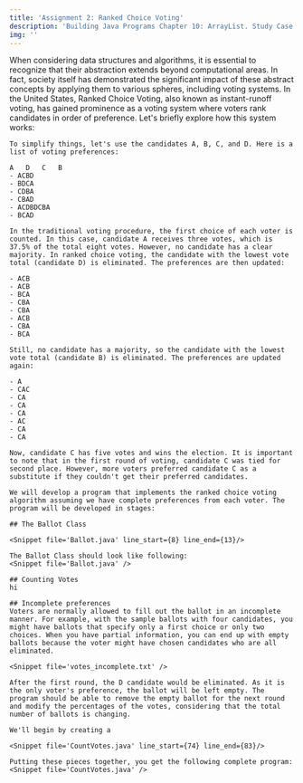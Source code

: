 ```yaml
---
title: 'Assignment 2: Ranked Choice Voting'
description: 'Building Java Programs Chapter 10: ArrayList. Study Case.'
img: ''
---
```



<WeekLayout h1_title='Chapter 10 Study Case: Ranked Choice Voting' main_id='#logic-parser' n_week={2}>
    When considering data structures and algorithms, it is essential to recognize that their abstraction extends beyond computational areas. In fact, society itself has demonstrated the significant impact of these abstract concepts by applying them to various spheres, including voting systems. In the United States, Ranked Choice Voting, also known as instant-runoff voting, has gained prominence as a voting system where voters rank candidates in order of preference. Let's briefly explore how this system works:
    
    To simplify things, let's use the candidates A, B, C, and D. Here is a list of voting preferences:

    A   D   C   B
    - ACBD
    - BDCA
    - CDBA
    - CBAD
    - ACDBDCBA
    - BCAD 

    In the traditional voting procedure, the first choice of each voter is counted. In this case, candidate A receives three votes, which is 37.5% of the total eight votes. However, no candidate has a clear majority. In ranked choice voting, the candidate with the lowest vote total (candidate D) is eliminated. The preferences are then updated:

    - ACB
    - ACB
    - BCA
    - CBA
    - CBA
    - ACB
    - CBA
    - BCA

    Still, no candidate has a majority, so the candidate with the lowest vote total (candidate B) is eliminated. The preferences are updated again:

    - A
    - CAC
    - CA
    - CA
    - CA
    - AC
    - CA
    - CA

    Now, candidate C has five votes and wins the election. It is important to note that in the first round of voting, candidate C was tied for second place. However, more voters preferred candidate C as a substitute if they couldn't get their preferred candidates.

    We will develop a program that implements the ranked choice voting algorithm assuming we have complete preferences from each voter. The program will be developed in stages:

    ## The Ballot Class

    <Snippet file='Ballot.java' line_start={8} line_end={13}/>
    
    The Ballot Class should look like following:
    <Snippet file='Ballot.java' />
    
    ## Counting Votes
    hi

    ## Incomplete preferences
    Voters are normally allowed to fill out the ballot in an incomplete manner. For example, with the sample ballots with four candidates, you might have ballots that specify only a first choice or only two choices. When you have partial information, you can end up with empty ballots because the voter might have chosen candidates who are all eliminated.

    <Snippet file='votes_incomplete.txt' />

    After the first round, the D candidate would be eliminated. As it is the only voter's preference, the ballot will be left empty. The program should be able to remove the empty ballot for the next round and modify the percentages of the votes, considering that the total number of ballots is changing.

    We'll begin by creating a

    <Snippet file='CountVotes.java' line_start={74} line_end={83}/>

    Putting these pieces together, you get the following complete program:
    <Snippet file='CountVotes.java' />

</WeekLayout>